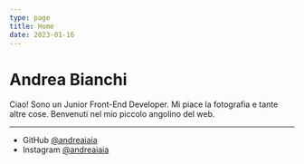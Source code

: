 ```yaml
---
type: page
title: Home
date: 2023-01-16
---
```


# Andrea Bianchi

Ciao! Sono un Junior Front-End Developer. Mi piace la fotografia e tante altre cose. Benvenuti nel mio piccolo angolino del web.

---

- GitHub [@andreaiaia](https://github.com/andreaiaia)
- Instagram [@andreaiaia](https://instagram.com/andreaiaia)
